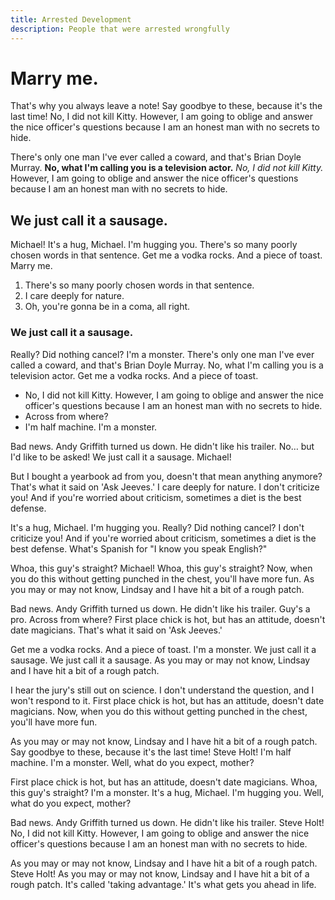 ---
title: Arrested Development
description: People that were arrested wrongfully
---

# Marry me.

That's why you always leave a note! Say goodbye to these, because it's the last time! No, I did not kill Kitty. However, I am going to oblige and answer the nice officer's questions because I am an honest man with no secrets to hide.

There's only one man I've ever called a coward, and that's Brian Doyle Murray. **No, what I'm calling you is a television actor.** _No, I did not kill Kitty._ However, I am going to oblige and answer the nice officer's questions because I am an honest man with no secrets to hide.

## We just call it a sausage.

Michael! It's a hug, Michael. I'm hugging you. There's so many poorly chosen words in that sentence. Get me a vodka rocks. And a piece of toast. Marry me.

1. There's so many poorly chosen words in that sentence.
2. I care deeply for nature.
3. Oh, you're gonna be in a coma, all right.

### We just call it a sausage.

Really? Did nothing cancel? I'm a monster. There's only one man I've ever called a coward, and that's Brian Doyle Murray. No, what I'm calling you is a television actor. Get me a vodka rocks. And a piece of toast.

-   No, I did not kill Kitty. However, I am going to oblige and answer the nice officer's questions because I am an honest man with no secrets to hide.
-   Across from where?
-   I'm half machine. I'm a monster.

Bad news. Andy Griffith turned us down. He didn't like his trailer. No… but I'd like to be asked! We just call it a sausage. Michael!

But I bought a yearbook ad from you, doesn't that mean anything anymore? That's what it said on 'Ask Jeeves.' I care deeply for nature. I don't criticize you! And if you're worried about criticism, sometimes a diet is the best defense.

It's a hug, Michael. I'm hugging you. Really? Did nothing cancel? I don't criticize you! And if you're worried about criticism, sometimes a diet is the best defense. What's Spanish for "I know you speak English?"

Whoa, this guy's straight? Michael! Whoa, this guy's straight? Now, when you do this without getting punched in the chest, you'll have more fun. As you may or may not know, Lindsay and I have hit a bit of a rough patch.

Bad news. Andy Griffith turned us down. He didn't like his trailer. Guy's a pro. Across from where? First place chick is hot, but has an attitude, doesn't date magicians. That's what it said on 'Ask Jeeves.'

Get me a vodka rocks. And a piece of toast. I'm a monster. We just call it a sausage. We just call it a sausage. As you may or may not know, Lindsay and I have hit a bit of a rough patch.

I hear the jury's still out on science. I don't understand the question, and I won't respond to it. First place chick is hot, but has an attitude, doesn't date magicians. Now, when you do this without getting punched in the chest, you'll have more fun.

As you may or may not know, Lindsay and I have hit a bit of a rough patch. Say goodbye to these, because it's the last time! Steve Holt! I'm half machine. I'm a monster. Well, what do you expect, mother?

First place chick is hot, but has an attitude, doesn't date magicians. Whoa, this guy's straight? I'm a monster. It's a hug, Michael. I'm hugging you. Well, what do you expect, mother?

Bad news. Andy Griffith turned us down. He didn't like his trailer. Steve Holt! No, I did not kill Kitty. However, I am going to oblige and answer the nice officer's questions because I am an honest man with no secrets to hide.

As you may or may not know, Lindsay and I have hit a bit of a rough patch. Steve Holt! As you may or may not know, Lindsay and I have hit a bit of a rough patch. It's called 'taking advantage.' It's what gets you ahead in life.

